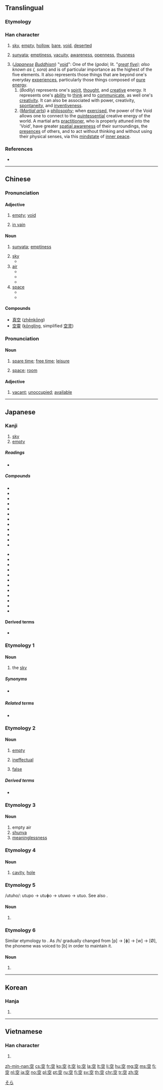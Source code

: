 ==Translingual==
{{stroke order|strokes=8}}

===Etymology===

{{Han compound|穴|工|c1=s|c2=p|t1=cave, hole|ls=psc}}

===Han character===
{{Han char|rn=116|rad=穴|as=03|sn=8|four=30101|canj=JCM|ids=⿱穴工}}

# [[sky]], [[empty]], [[hollow]], [[bare]], [[void]], [[deserted]]
# {{context|Buddhism|lang=mul}} [[sunyata]]; [[emptiness]], [[vacuity]], [[awareness]], [[openness]], [[thusness]]
# (''[[Japanese]] [[Buddhism]]'') "[[Wikipedia:Five elements (Japanese philosophy)#Kū|void]]": One of the {{l|ja|五大}} (''godai''; lit. "''[[great]] [[five]]); also known as {{l|ja|天}} ({{l|ja|そら}}, sora'') and is of particular importance as the highest of the five elements. It also represents those things that are beyond one's everyday [[experience]]s, particularly those things composed of [[pure]] [[energy]].
## (''Bodily'') represents one's [[spirit]], [[thought]], and [[creative]] energy. It represents one's [[ability]] to [[think]] and to [[communicate]], as well one's [[creativity]]. It can also be associated with power, creativity, [[spontaneity]], and [[inventiveness]].
## (''[[martial art|Martial arts]]'') a [[philosophy]]; when [[exercise]]d, the power of the Void allows one to connect to the [[quintessential]] creative energy of the world. A martial arts [[practitioner]], who is properly attuned into the 'Void', have greater [[visucentric|spatial awareness]] of their surroundings, the [[presence]]s of others, and to act without thinking and without using their physical senses, via this [[mindstate]] of [[inner peace]].

===References===
* {{Han ref|kx=0863.010|dkj=25415|dj=1289.080|hdz=42719.080|uh=7A7A|ud=31354|bh=AAC5|bd=43717}}

----

==Chinese==
{{zh-forms}}

===Pronunciation===
{{zh-pron
|m=kōng
|c=hung1
|mn=khang/khàng/khòng
|mc=y
|oc=y
|cat=a,n
}}

====Adjective====
{{cmn-adj|ts|pin=kōng|pint=kong1}}

# [[empty]]; [[void]] 
#: {{zh-usex|這 箱子 是 空 的|This box is empty}}
#: {{zh-usex|在 盒子 裡 有 些 空 瓶。|There are some empty bottles in the box.}}
# [[in vain]]

====Noun====
{{zh-noun}}
{{wikipedia|Śūnyatā|lang=en}}

# {{context|Buddhism|lang=zh}} [[sunyata]]; [[emptiness]]
# [[sky]]
#* {{zh-l|天空|the sky}}
# [[air]]
#* {{zh-l|空气|air; athmosphere}}
#* {{zh-l|航空|aviation}}
#* {{zh-l|空调/空調|air conditioning}}
# [[space]] 
#* {{zh-l|太空|outer space}}
#* {{zh-l|空间/空間|space}}


====Compounds====
* [[真空]] ([[zhēnkōng]])
* [[空靈]] ([[kōnglíng]], simplified [[空灵]])

===Pronunciation===
{{zh-pron
|m=kòng
|c=hung1
|mn=khang/khàng/khòng
|cat=a,n
}}

====Noun====
{{zh-noun}}

# [[spare time]]; [[free time]]; [[leisure]] 
#: {{zh-usex|我 今天 有 空{kòng}。|I'm free today.}}
#: {{zh-usex|你 下午 有 空{kòng} 嗎？|Are you free this afternoon?}}
#: {{zh-usex|現在 醫生 沒 空{kòng}。|The doctor is not available now.}}
# [[space]]; [[room]]
#: {{zh-usex|再 擠 個 人 進來 行 嗎？車 裡 還 有 '''空{kòng}''' 嗎？|Can you fit in another person? Is there '''room''' in the car?}}

====Adjective====
{{zh-adj}}

# [[vacant]]; [[unoccupied]]; [[available]]
#: {{zh-usex|有 空{kòng} 房間 嗎？|Have you any vacant room ?}}
#: {{zh-usex|這 個 位子 空{kòng} 著{zhe} 嗎？|Is this seat available?}}

----

==Japanese==

===Kanji===
{{ja-kanji|grade=1|rs=穴03}}

# [[sky]]
# [[empty]]

=====Readings=====
* {{ja-readings|goon=[[くう]] (kū), [[く]] (ku)
|kanon=[[こう]] (kō) {{qualifier|non-[[w:Jōyō kanji|Jōyō]] reading}}
|kun=[[そら]] (sora), [[から]] (kara), [[あく]] (aku), [[うろ]] (uro), [[すく]] (suku), [[むな]] (muna), [[うつ]] (utsu), [[うつぼ]] (utsubo), [[うつお]] (utsuo)}}

=====Compounds=====
{{top2}}
* {{ja-l|青空||aozora}}
* {{ja-l|青空市場||aozora ichiba}}
* {{ja-l|冬空||fuyuzora}}
* {{ja-l|空っぽ||karappo}}
* {{ja-l|空手||karate}}
* {{ja-l|空オケ||karaoke}}
* {{ja-l|空気||kūki}}
* {{ja-l|空間||kūkan}}
* {{ja-l|空港||kūkō}}
* {{ja-l|空中||kūchū}}
* {{ja-l|空輸||kūyu}}
* {{ja-l|空洞||kūdō}}
{{mid2}}
* {{ja-l|空腹||kūfuku}}
* {{ja-l|空白||kūhaku}}
* {{ja-l|空席||kūseki}}
* {{ja-l|真空||shinkū}}
* {{ja-l|架空||kakū}}
* {{ja-l|虚空||kokū}}
* {{ja-l|航空||kōkū}}
* {{ja-l|航空便||kōkūbin}}
* {{ja-l|空き缶||akikan}}
* {{ja-l|空き瓶||akibin}}
* {{ja-l|空き巣狙い||akisunerai}}
* {{ja-l|空しい||munashii}}
{{bottom}}

====Derived terms====
* {{ja-l|空揚げ||karaage}}

===Etymology 1===

====Noun====
{{ja-noun|そら}}

# the [[sky]]

=====Synonyms=====
* {{sense|the sky}} {{ja-l|天|てん|ten}}

=====Related terms=====
* {{ja-r|空で|そらで}}

===Etymology 2===

====Noun====
{{ja-noun|から}}

# [[empty]]
#: {{lang|ja|'''空'''箱}}
# [[ineffectual]]
#: {{lang|ja|'''空'''振り}}
# [[false]]
#: {{lang|ja|'''空'''元気}}

=====Derived terms=====
* {{ja-l||カラオケ|karaoke}}

===Etymology 3===

====Noun====
{{ja-noun|くう}}

# empty air
# [[shunya]]
# [[meaninglessness]]

===Etymology 4===

====Noun====
{{ja-noun|うろ}}

# [[cavity]], [[hole]]

===Etymology 5===
/utuho/: utupo → utuɸo → utuwo → utuo. See also {{term|空|lang=ja|tr=utsubo}}.

====Noun====
{{ja-noun|うつお|hhira=うつほ}}

# {{alternative form of|うろ|lang=ja}}

===Etymology 6===
Similar etymology to {{term|空|lang=ja|tr=utsuo}}. As /h/ gradually changed from [p] → [ɸ] → [w] → [Ø], the phoneme was voiced to [b] in order to maintain it.

====Noun====
{{ja-noun|うつぼ}}

# {{alternative form of|うろ|lang=ja}}

[[Category:1000 Japanese basic words|そら]]

----

==Korean==

===Hanja===
{{ko-hanja|hangeul=[[공]]|eumhun=빌|rv=gong|mr=kong|y=kong|ehrv=bil}}

# {{defn|lang=ko|sort=穴03}}

----

==Vietnamese==

===Han character===
{{vi-hantu|[[không]], [[khỏng]], [[cung]], [[khung]]|rs=穴03}}

# {{defn|lang=vi|sort=穴03}}

[[zh-min-nan:空]]
[[cs:空]]
[[fr:空]]
[[ko:空]]
[[it:空]]
[[lo:空]]
[[la:空]]
[[lt:空]]
[[li:空]]
[[hu:空]]
[[mg:空]]
[[ms:空]]
[[fj:空]]
[[nl:空]]
[[ja:空]]
[[no:空]]
[[pl:空]]
[[pt:空]]
[[ru:空]]
[[fi:空]]
[[sv:空]]
[[th:空]]
[[chr:空]]
[[tr:空]]
[[zh:空]]